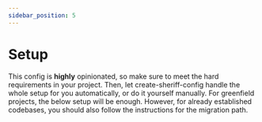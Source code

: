 ```yaml
---
sidebar_position: 5
---
```



# Setup

This config is **highly** opinionated, so make sure to meet the hard requirements in
your project. Then, let create-sheriff-config handle the whole setup for you automatically,
or do it yourself manually. For greenfield projects, the below setup will be enough.
However, for already established codebases, you should also follow the instructions
for the migration path.

<DocCardList />
